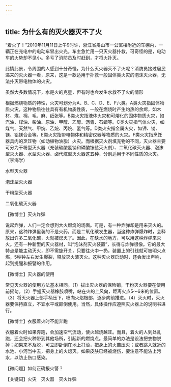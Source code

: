 ```yaml
---
---
---
```

title: 为什么有的灭火器灭不了火
---




“着火了！”2010年11月11日上午9时许，浙江省舟山市一公寓楼附近的车棚内，一辆正在充电中的电动车冒出火光。车主急忙用一只灭火器扑救，可奇怪的是，电动车的火势却不见小。多亏了消防员及时赶到，才将火扑灭。

此情此景，令周围的人感到十分奇怪，为什么灭火器灭不了火呢？消防员接过居民递来的灭火器一看，原来，这是一款适用于扑救一般固体类火灾的泡沫灭火器，无法扑灭带电物体的火灾。

虽然大多数情况下，水是火的克星，但有时也会发生水救不了火的情形



根据燃烧物质的特性，火灾可划分为A、B、C、D、E、F六类。A类火灾指固体物质火灾，这种物质往往具有有机物质性质，一般在燃烧时产生灼热的余烬，如木材、煤、棉、毛、麻、纸张等。B类火灾指液体火灾和可熔化的固体物质火灾，如汽油、煤油、柴油、原油、甲醇、乙醇、沥青、石蜡等。C类火灾指气体火灾，如煤气、天然气、甲烷、乙烷、丙烷、氢气等。D类火灾指金属火灾，如钾、钠、镁、铝镁合金等。E类火灾指带电物体和精密仪器等物质的火灾。F类火灾指烹饪器具内的烹饪物（如动植物油脂）火灾。而根据灭火剂填充物的不同，灭火器主要可分为干粉型灭火器（充装碳酸氢钠和磷酸铵盐灭火剂）、二氧化碳灭火器、泡沫型灭火器、水型灭火器、卤代烷型灭火器这五种，分别适用于不同性质的火灾。（李海学）

水型灭火器



泡沫型灭火器





干粉型灭火器



二氧化碳灭火器





【微博士】灭火炸弹

说起炸弹，人们一定会想到大火燃烧的场面。可是，有一种炸弹却是用来灭火的。原来，这种炸弹里装的不是火药，而是二氧化碳发生器，当这种炸弹爆炸时，会释放出许多二氧化碳，火就被熄灭了。因此，在缺水的地方，可以用这种炸弹来灭火。还有一种新型的灭火器材，叫“泡沫剂灭火装置”，长得与炸弹很像。它的最大特点是能主动灭火，即不需旋开关，只要往火中一扔，装置上的引线就可被明火点燃，5秒钟左右发生爆裂，释放灭火液灭火。这种灭火器启动时，还会发出声响，起到提醒和报警的作用。

【微博士】灭火器的使用



常见灭火器的使用方法基本相同。（1）拔出灭火器的保险销，干粉灭火器要在使用前摇匀。（2）手握灭火器橡胶喷嘴，站在火的上风向，距离火点5～6米的位置。（3）将灭火器上部手柄压下，喷向火焰根部，逐步向前推进。（4）灭火时，灭火器要保持直立，不宜水平或颠倒使用。当然，具体操作应遵照灭火器上的说明书进行。

【微博士】衣服着火时不能奔跑



衣服着火时如果奔跑，会加速空气流动，使火越烧越旺。而且，着火的人到处乱跑，还会把火种带到其他场所，引起新的燃烧点。最简单的办法是设法把衣物脱掉；如果来不及脱，可立即卧倒在地上打滚，把身上的火苗压灭；或者跳入就近的水池、小河当中去，把身上的火熄灭。如果皮肤已经被烧伤，要注意不能沾上污水，以防止伤口感染。

【微问题】如何正确报火警？

【关键词】火灾　灭火器　灭火炸弹